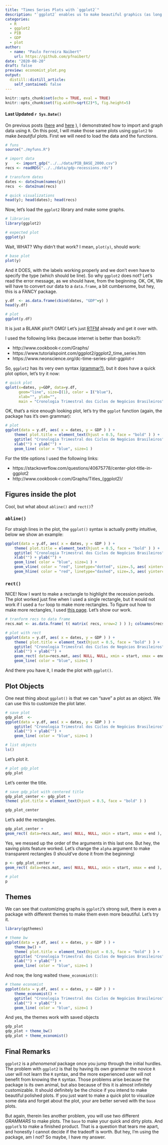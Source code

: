 ```yaml
---
title: "Times Series Plots with `ggplot2`"
description: "`ggplot2` enables us to make beautiful graphics (as long as you use the tidyverse framework)"
categories:
  - R
  - ggplot2
  - PIB
  - GDP
  - plot
author:
  - name: "Paulo Ferreira Naibert"
    url: https://github.com/pfnaibert/
date: "2020-08-20"
draft: false
preview: economist_plot.png
output:
  distill::distill_article:
    self_contained: false
---
```


```r
knitr::opts_chunk$set(echo = TRUE, eval = TRUE)
knitr::opts_chunk$set(fig.width=sqrt(2)*5, fig.height=5)
```

#### Last Updated `r Sys.Date()`

On previous posts
([here](https://pfnaibert.github.io/posts/2020-08-17-plot-base-gdp/) and [here](https://pfnaibert.github.io/posts/2020-08-18-wrapper-gdp/) ),
I demonstrated how to import and graph data using `R`.
On this post, I will make those same plots using `ggplot2` to make *beautiful* plots.
First we will need to load the data and the functions.

```r
# funs
source("./myfuns.R")

# import data
y    <- import_gdp("../../data/PIB_BASE_2000.csv")
recs <- readRDS("../../data/gdp-recessions.rds")

# transform dates
dates <- date2num(names(y))
recs  <- date2num(recs)

# quick visualizations
head(y); head(dates); head(recs)
```

Now, let's load the `ggplot2` library and make some graphs.

```r
# libraries
library(ggplot2)

# expected plot
ggplot(y)
```

Wait, WHAT? Why didn't that work? I mean, `plot(y)`, should work:

```r
# base plot
plot(y)
```

And it DOES, with the labels working properly and we don't even have to specify the type (which should be line).
So why `ggplot2` does not?
Let's read the error message, as we should have, from the beginning.
OK, OK, We will have to convert our data to a `data.frame`, a bit cumbersome, but hey, this is a FANCY package.

```r
y.df  <- as.data.frame(cbind(dates, "GDP"=y) )
head(y.df)

# plot
ggplot(y.df)
```

It is just a BLANK plot?! OMG! Let's just
[RTFM](https://en.wikipedia.org/wiki/RTFM)
already and get it over with.

I used the following links (because internet is better than books?):

- http://www.cookbook-r.com/Graphs/
- https://www.tutorialspoint.com/ggplot2/ggplot2_time_series.htm
- https://www.neonscience.org/dc-time-series-plot-ggplot-r

So, `ggplot2` has its very own syntax [(grammar?)](https://ggplot2.tidyverse.org/), but it does have a quick plot option, let's try it now:

```r
# quick plot
qplot(x=dates, y=GDP, data=y.df,
	  geom="line", size=I(1), color = I("blue"),
	  xlab="", ylab="",
	  main = "Cronologia Trimestral dos Ciclos de Negócios Brasileiros" )
```

OK, that's a nice enough looking plot, let's try the `ggplot` function (again, the package has it's own grammar):

```r
# plot
ggplot(data = y.df, aes( x = dates, y = GDP ) ) +
	theme( plot.title = element_text(hjust = 0.5, face = "bold" ) ) +
	ggtitle( "Cronologia Trimestral dos Ciclos de Negócios Brasileiros" ) +
	xlab("") + ylab("") +
   	geom_line( color = "blue", size=1 )
```

For the title options I used the following links:

- https://stackoverflow.com/questions/40675778/center-plot-title-in-ggplot2
- http://www.cookbook-r.com/Graphs/Titles_(ggplot2)/

## Figures inside the plot

Cool, but what about `abline()` and `rect()`?

### `abline()`
For straigh lines in the plot, the `ggplot()` syntax is actually pretty intuitive, below we show an example:

```r
ggplot(data = y.df, aes( x = dates, y = GDP ) ) +
	theme( plot.title = element_text(hjust = 0.5, face = "bold" ) ) +
	ggtitle( "Cronologia Trimestral dos Ciclos de Negócios Brasileiros" ) +
	xlab("") + ylab("") +
	geom_line( color = "blue", size=1 ) +
	geom_vline( color = "red", linetype="dotted", size=.5, aes( xintercept=1990 ) ) +
	geom_hline( color = "red", linetype="dashed", size=.5, aes( yintercept=100 ) )
```

### `rect()`

NICE! Now I want to make a rectangle to highlight the recession periods.
The plot worked just fine when I used a single rectangle, but it would not work if I used a `for` loop to make more rectangles.
To figure out how to make more rectangles, I used [this page]( https://plotly.com/ggplot2/geom_rect/).
Let's show our work.

```r
# tranform recs to data frame
recs.mat <- as.data.frame( t( matrix( recs, nrow=2 ) ) ); colnames(recs.mat) <- c("start", "end")

# plot with rect
ggplot(data = y.df, aes( x = dates, y = GDP ) ) +
	theme( plot.title = element_text(hjust = 0.5, face = "bold" ) ) +
	ggtitle( "Cronologia Trimestral dos Ciclos de Negócios Brasileiros" ) +
	xlab("") + ylab("") +
	geom_rect( data=recs.mat, aes( NULL, NULL, xmin = start, xmax = end ), ymin = 0, ymax = 200 ) +
   	geom_line( color = "blue", size=1 )
```

And there you have it, I made the plot with `ggplot()`.

## Plot Objects

One neat thing about `ggplot()` is that we can "save" a plot as an object.
We can use this to customize the plot later.

```r
# save plot
gdp_plot  <-
ggplot(data = y.df, aes( x = dates, y = GDP ) ) +
	ggtitle( "Cronologia Trimestral dos Ciclos de Negócios Brasileiros" ) +
	xlab("") + ylab("") +
	geom_line( color = "blue", size=1 )

# list objects
ls()
```

Let's plot it.

```r
# plot gdp_plot
gdp_plot
```

Let's center the title.

```r
# save gdp_plot with centered title
gdp_plot_center <- gdp_plot +
theme( plot.title = element_text(hjust = 0.5, face = "bold" ) )

gdp_plot_center
```

Let's add the rectangles.

```r
gdp_plot_center +
geom_rect( data=recs.mat, aes( NULL, NULL, xmin = start, xmax = end ), ymin = 0, ymax = 200)
```

Yes, we messed up the order of the arguments in this last one.
But hey, the saving plots feature worked.
Let's change the `alpha` argument to make transparent rectangles (I should've done it from the beginning)

```r
p <- gdp_plot_center +
geom_rect( data=recs.mat, aes( NULL, NULL, xmin = start, xmax = end ), ymin = 0, ymax = 200, alpha = .3 )

# plot
p
```

## Themes

We can see that customizing graphs is `ggplot2`'s strong suit, there is even a package with different themes to make them even more beautiful.
Let's try it.

```r
library(ggthemes)

# theme bw
ggplot(data = y.df, aes( x = dates, y = GDP ) ) +
	theme_bw() +
	theme( plot.title = element_text(hjust = 0.5, face = "bold" ) ) +
	ggtitle( "Cronologia Trimestral dos Ciclos de Negócios Brasileiros" ) +
	xlab("") + ylab("") +
	geom_line( color = "blue", size=1 )
```

And now, the long waited `theme_economist()`:

```r
# theme economist
ggplot(data = y.df, aes( x = dates, y = GDP ) ) +
	theme_economist() +
	ggtitle( "Cronologia Trimestral dos Ciclos de Negócios Brasileiros" ) +
	xlab("") + ylab("") +
	geom_line( color = "blue", size=1 )
```

And yes, the themes work with saved objects

```r
gdp_plot
gdp_plot + theme_bw()
gdp_plot + theme_economist()
```

## Final Remarks

`ggplot2` is a *phenomenal* package once you jump through the initial hurdles.
The problem with `ggplot2` is that by having its own grammar the novice `R` user will not learn the `R` syntax, and the more experienced user will not benefit from knowing the `R` syntax.
Those problems arise because the package is its own animal, but also because of this it is almost infinitely customizable.
It should definitely be the choice if you intend to make beautiful polished plots.
If you just want to make a quick plot to visualize some data and forget about the plot, your are better served with the `base` plots.

But again, therein lies another problem, you will use two different *GRAMMARS* to make plots.
The `base` to make your quick and dirty plots.
And `ggplot`'s to make a finished product.
That is a question that tears me apart, and honestly I cannot decide if the tradeoff is worth.
But hey, I'm using the package, am I not?
So maybe, I have my answer.
